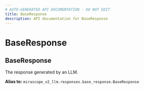 ```yaml
---
# AUTO-GENERATED API DOCUMENTATION - DO NOT EDIT
title: BaseResponse
description: API documentation for BaseResponse
---
```


# BaseResponse

## <ApiType type="Alias" path="responses/context_response/BaseResponse" symbolName="BaseResponse" /> BaseResponse

The response generated by an LLM.


**Alias to:** `mirascope_v2_llm.responses.base_response.BaseResponse`
